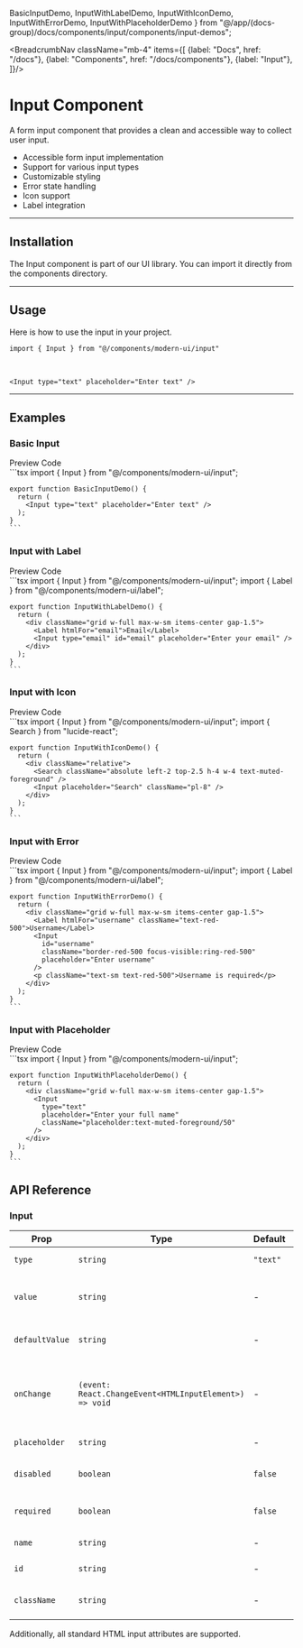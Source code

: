   BasicInputDemo,
  InputWithLabelDemo,
  InputWithIconDemo,
  InputWithErrorDemo,
  InputWithPlaceholderDemo
} from "@/app/(docs-group)/docs/components/input/components/input-demos";

<BreadcrumbNav className="mb-4" items={[
  {label: "Docs", href: "/docs"},
  {label: "Components", href: "/docs/components"},
  {label: "Input"},
]}/>

<PreviewInput/>

# Input Component

A form input component that provides a clean and accessible way to collect user input.

- Accessible form input implementation
- Support for various input types
- Customizable styling
- Error state handling
- Icon support
- Label integration

---

## Installation

The Input component is part of our UI library. You can import it directly from the components directory.

<InputInstallation/>

---

## Usage

Here is how to use the input in your project.

```tsx
import { Input } from "@/components/modern-ui/input"
```

<br/>

```tsx
<Input type="text" placeholder="Enter text" />
```

---

## Examples

### Basic Input

<Tabs defaultValue="preview">
  <TabsList>
    <TabsTrigger value="preview">Preview</TabsTrigger>
    <TabsTrigger value="code">Code</TabsTrigger>
  </TabsList>
  <TabsContent value="preview" className="p-6 border rounded-md mt-2 relative min-h-[150px]">
    <div className="absolute inset-0 bg-[radial-gradient(#80808080_1px,transparent_1px)] [background-size:16px_16px] opacity-50"></div>
    <div className="flex justify-center items-center h-full z-10 relative min-h-[150px]">
      <BasicInputDemo />
    </div>
  </TabsContent>
  <TabsContent value="code">
    ```tsx
    import { Input } from "@/components/modern-ui/input";

    export function BasicInputDemo() {
      return (
        <Input type="text" placeholder="Enter text" />
      );
    }
    ```
  </TabsContent>
</Tabs>

### Input with Label

<Tabs defaultValue="preview">
  <TabsList>
    <TabsTrigger value="preview">Preview</TabsTrigger>
    <TabsTrigger value="code">Code</TabsTrigger>
  </TabsList>
  <TabsContent value="preview" className="p-6 border rounded-md mt-2 relative min-h-[150px]">
    <div className="absolute inset-0 bg-[radial-gradient(#80808080_1px,transparent_1px)] [background-size:16px_16px] opacity-50"></div>
    <div className="flex justify-center items-center h-full z-10 relative min-h-[150px]">
      <InputWithLabelDemo />
    </div>
  </TabsContent>
  <TabsContent value="code">
    ```tsx
    import { Input } from "@/components/modern-ui/input";
    import { Label } from "@/components/modern-ui/label";

    export function InputWithLabelDemo() {
      return (
        <div className="grid w-full max-w-sm items-center gap-1.5">
          <Label htmlFor="email">Email</Label>
          <Input type="email" id="email" placeholder="Enter your email" />
        </div>
      );
    }
    ```
  </TabsContent>
</Tabs>

### Input with Icon

<Tabs defaultValue="preview">
  <TabsList>
    <TabsTrigger value="preview">Preview</TabsTrigger>
    <TabsTrigger value="code">Code</TabsTrigger>
  </TabsList>
  <TabsContent value="preview" className="p-6 border rounded-md mt-2 relative min-h-[150px]">
    <div className="absolute inset-0 bg-[radial-gradient(#80808080_1px,transparent_1px)] [background-size:16px_16px] opacity-50"></div>
    <div className="flex justify-center items-center h-full z-10 relative min-h-[150px]">
      <InputWithIconDemo />
    </div>
  </TabsContent>
  <TabsContent value="code">
    ```tsx
    import { Input } from "@/components/modern-ui/input";
    import { Search } from "lucide-react";

    export function InputWithIconDemo() {
      return (
        <div className="relative">
          <Search className="absolute left-2 top-2.5 h-4 w-4 text-muted-foreground" />
          <Input placeholder="Search" className="pl-8" />
        </div>
      );
    }
    ```
  </TabsContent>
</Tabs>

### Input with Error

<Tabs defaultValue="preview">
  <TabsList>
    <TabsTrigger value="preview">Preview</TabsTrigger>
    <TabsTrigger value="code">Code</TabsTrigger>
  </TabsList>
  <TabsContent value="preview" className="p-6 border rounded-md mt-2 relative min-h-[150px]">
    <div className="absolute inset-0 bg-[radial-gradient(#80808080_1px,transparent_1px)] [background-size:16px_16px] opacity-50"></div>
    <div className="flex justify-center items-center h-full z-10 relative min-h-[150px]">
      <InputWithErrorDemo />
    </div>
  </TabsContent>
  <TabsContent value="code">
    ```tsx
    import { Input } from "@/components/modern-ui/input";
    import { Label } from "@/components/modern-ui/label";

    export function InputWithErrorDemo() {
      return (
        <div className="grid w-full max-w-sm items-center gap-1.5">
          <Label htmlFor="username" className="text-red-500">Username</Label>
          <Input 
            id="username" 
            className="border-red-500 focus-visible:ring-red-500" 
            placeholder="Enter username"
          />
          <p className="text-sm text-red-500">Username is required</p>
        </div>
      );
    }
    ```
  </TabsContent>
</Tabs>

### Input with Placeholder

<Tabs defaultValue="preview">
  <TabsList>
    <TabsTrigger value="preview">Preview</TabsTrigger>
    <TabsTrigger value="code">Code</TabsTrigger>
  </TabsList>
  <TabsContent value="preview" className="p-6 border rounded-md mt-2 relative min-h-[150px]">
    <div className="absolute inset-0 bg-[radial-gradient(#80808080_1px,transparent_1px)] [background-size:16px_16px] opacity-50"></div>
    <div className="flex justify-center items-center h-full z-10 relative min-h-[150px]">
      <InputWithPlaceholderDemo />
    </div>
  </TabsContent>
  <TabsContent value="code">
    ```tsx
    import { Input } from "@/components/modern-ui/input";

    export function InputWithPlaceholderDemo() {
      return (
        <div className="grid w-full max-w-sm items-center gap-1.5">
          <Input 
            type="text" 
            placeholder="Enter your full name"
            className="placeholder:text-muted-foreground/50"
          />
        </div>
      );
    }
    ```
  </TabsContent>
</Tabs>

## API Reference

### Input

| Prop | Type | Default | Description |
|------|------|---------|-------------|
| `type` | `string` | `"text"` | The type of input |
| `value` | `string` | - | The controlled value of the input |
| `defaultValue` | `string` | - | The default value of the input |
| `onChange` | `(event: React.ChangeEvent<HTMLInputElement>) => void` | - | Event handler called when the value changes |
| `placeholder` | `string` | - | Placeholder text |
| `disabled` | `boolean` | `false` | Whether the input is disabled |
| `required` | `boolean` | `false` | Whether the input is required |
| `name` | `string` | - | The name of the input |
| `id` | `string` | - | The id of the input |
| `className` | `string` | - | Additional CSS classes |

Additionally, all standard HTML input attributes are supported. 